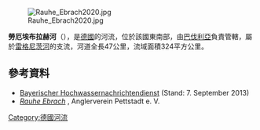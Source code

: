 {{Coord|49|50|21.3|N|10|56|19.9|E|display=title}}
[[Image:Rauhe_Ebrach2020.jpg|right]]

'''勞厄埃布拉赫河'''（{{lang-de|Rauhe Ebrach}}），是[[德國|德國]]的河流，位於該國東南部，由[[巴伐利亞|巴伐利亞]]負責管轄，屬於[[雷格尼茨河|雷格尼茨河]]的支流，河道全長47公里，流域面積324平方公里。

==參考資料==
* [http://www.hnd.bayern.de/ Bayerischer Hochwassernachrichtendienst] {{Wayback|url=http://www.hnd.bayern.de/ |date=20110511132544 }} (Stand: 7. September 2013)
* [http://www.anglerverein-pettstadt.de/gewaesser/rauhe-ebrach.html ''Rauhe Ebrach''] {{Wayback|url=http://www.anglerverein-pettstadt.de/gewaesser/rauhe-ebrach.html |date=20130629034509 }}, Anglerverein Pettstadt e. V.

{{Germany-geo-stub}}
[[Category:德國河流|Category:德國河流]]